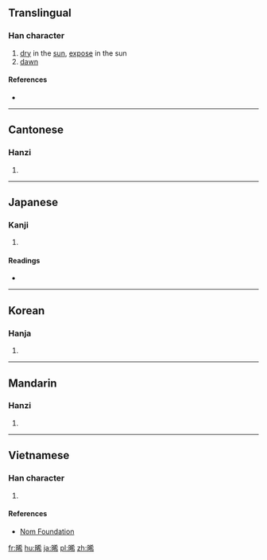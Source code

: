 ==Translingual==

===Han character===
{{Han char|rn=72|rad=日|as=07|sn=11|four=6402<sub>7</sub>|canj=日大大月 (AKKB)|ids=⿰[[日]][[希]]}}

# [[dry]] in the [[sun]], [[expose]] in the sun
# [[dawn]]

====References====
* {{Han ref|kx=0495.440|dkj=13949|hdz=21514.020|uh=665E|ud=26206|bh=B1E3|bd=45539}}

----

==Cantonese==

===Hanzi===
{{yue-hanzi|jyut=[[hei1]]|y=hei1}}

# {{defn|lang=yue|sort=日07}}

----

==Japanese==

===Kanji===
{{ja-kanji|grade=|rs=日07}}

# {{defn|lang=ja|sort=日07}}

====Readings====
* {{ja-readings|on=[[き]] (ki)|kun=[[かわく]] (kawaku)}}

----

==Korean==

===Hanja===
{{ko-hanja|hangeul=희|eumhun=|rv=hui|mr=hŭi|y=huy}}

# {{defn|lang=ko|sort=日07}}

----

==Mandarin==

===Hanzi===
{{cmn-hanzi|pin=[[xī]] ([[xi1]])|wg=hsi<sup>1</sup>}}

# {{defn|lang=cmn|sort=日07}}

----

==Vietnamese==

===Han character===
{{vi-readings|rs=日07| hanviet = hi}}

# {{defn|lang=vi|sort=日07}}

====References====
*[http://nomfoundation.org/common/nom_details.php?codepoint=665e Nom Foundation]

[[fr:晞]]
[[hu:晞]]
[[ja:晞]]
[[pl:晞]]
[[zh:晞]]